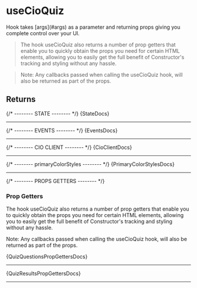 
<Meta of={HooksStories} />

# useCioQuiz
<p>Hook takes [args](#args) as a parameter and returning props giving you complete control over your UI.</p>

>The hook useCioQuiz also returns a number of prop getters that enable you to quickly obtain the props you need for certain HTML elements, allowing you to easily get the full benefit of Constructor's tracking and styling without any hassle.

>Note: Any callbacks passed when calling the useCioQuiz hook, will also be returned as part of the props.

## Returns

{/* -------- STATE -------- */}
<Markdown>{StateDocs}</Markdown>
<hr />

{/* -------- EVENTS -------- */}
<Markdown>{EventsDocs}</Markdown>
<hr />

{/* -------- CIO CLIENT -------- */}
<Markdown>{CioClientDocs}</Markdown>
<hr />

{/* -------- primaryColorStyles -------- */}
<Markdown>{PrimaryColorStylesDocs}</Markdown>
<hr />

{/* -------- PROPS GETTERS -------- */}
### Prop Getters
The hook useCioQuiz also returns a number of prop getters that enable you to quickly obtain the props you need for certain HTML elements, allowing you to easily get the full benefit of Constructor's tracking and styling without any hassle.

Note: Any callbacks passed when calling the useCioQuiz hook, will also be returned as part of the props.

<Markdown>{QuizQuestionsPropGettersDocs}</Markdown>
<hr />
<Markdown>{QuizResultsPropGettersDocs}</Markdown>
<hr />